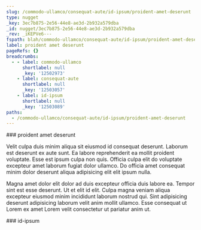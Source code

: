 ```yaml
---
slug: /commodo-ullamco/consequat-aute/id-ipsum/proident-amet-deserunt
type: nugget
_key: 3ec7b875-2e56-44e8-ae3d-2b932a579dba
_id: nugget/3ec7b875-2e56-44e8-ae3d-2b932a579dba
_rev: _iKEPVe6---
fspath: blah/commodo-ullamco/consequat-aute/id-ipsum/proident-amet-deserunt.md
label: proident amet deserunt
pageRefs: {}
breadcrumbs:
  - - label: commodo-ullamco
      shortlabel: null
      _key: '12502973'
    - label: consequat-aute
      shortlabel: null
      _key: '12503057'
    - label: id-ipsum
      shortlabel: null
      _key: '12503089'
paths:
  - /commodo-ullamco/consequat-aute/id-ipsum/proident-amet-deserunt
---
```


<NuggetArea>
<Nugget slug="/commodo-ullamco/consequat-aute/id-ipsum/proident-amet-deserunt" type="nugget" _key="3ec7b875-2e56-44e8-ae3d-2b932a579dba" _id="nugget/3ec7b875-2e56-44e8-ae3d-2b932a579dba" _rev="_iKEPVe6---" fspath="blah/commodo-ullamco/consequat-aute/id-ipsum/proident-amet-deserunt.md" label="proident amet deserunt" paths="/commodo-ullamco/consequat-aute/id-ipsum/proident-amet-deserunt">
<NuggetBody>
### proident amet deserunt

Velit culpa duis minim aliqua sit eiusmod id consequat deserunt. Laborum est deserunt ex aute sunt. Ea labore reprehenderit ea mollit proident voluptate. Esse est ipsum culpa non quis. Officia culpa elit do voluptate excepteur amet laborum fugiat dolor ullamco. Do officia amet consequat minim dolor deserunt aliqua adipisicing elit elit ipsum nulla.

Magna amet dolor elit dolor ad duis excepteur officia duis labore ea. Tempor sint est esse deserunt. Ut et elit id elit. Culpa magna veniam aliqua excepteur eiusmod minim incididunt laborum nostrud qui. Sint adipisicing deserunt adipisicing laborum velit anim mollit ullamco. Esse consequat ut Lorem ex amet Lorem velit consectetur ut pariatur anim ut.

</NuggetBody>
<Breadcrumbs>
<Crumbs>
<Crumb _key="12502973" label="commodo-ullamco" /><Crumb _key="12503057" label="consequat-aute" /><Crumb _key="12503089" label="id-ipsum" />
</Crumbs>
</Breadcrumbs>
</Nugget>

<NuggetsInbound>
</NuggetsInbound>
<NuggetsOutbound>
</NuggetsOutbound>
</NuggetArea>
<PassagesInbound>
<Passage direction="inbound" type="passage" _key="12503089" _id="passage/12503089" _rev="_iKEPVey--_" label="id-ipsum" passage="id-ipsum" fspath="blah/commodo-ullamco/consequat-aute/id-ipsum" paths="/commodo-ullamco/consequat-aute/id-ipsum" slug="/commodo-ullamco/consequat-aute/id-ipsum">
<NuggetBody>
### id-ipsum

</NuggetBody>
<Breadcrumbs>
<Crumbs>
<Crumb _key="12502973" label="commodo-ullamco" /><Crumb _key="12503057" label="consequat-aute" />
</Crumbs>
</Breadcrumbs>
</Passage>

</PassagesInbound>
<PassagesOutbound>
</PassagesOutbound>